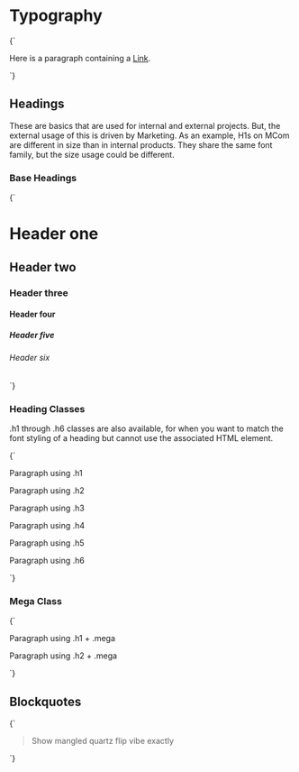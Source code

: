 
<Meta title="Foundation/Typography" />

# Typography

<Canvas>
  <Story name="General">
    {`
      <p>
        Here is a paragraph containing a <a href="https://example.org">Link</a>.
      </p>
    `}
  </Story>
</Canvas>

## Headings

These are basics that are used for internal and external projects. But, the external usage of this is driven by Marketing. As an example, H1s on MCom are different in size than in internal products. They share the same font family, but the size usage could be different.

### Base Headings

<Canvas>
  <Story name="Base Headings">
    {`
      <h1>Header one</h1>
      <h2>Header two</h2>
      <h3>Header three</h3>
      <h4>Header four</h4>
      <h5>Header five</h5>
      <h6>Header six</h6>
    `}
  </Story>
</Canvas>

### Heading Classes

.h1 through .h6 classes are also available, for when you want to match the font styling of a heading but cannot use the associated HTML element.

<Canvas>
  <Story name="Heading Classes">
    {`
      <p class="h1">Paragraph using .h1</p>
      <p class="h2">Paragraph using .h2</p>
      <p class="h3">Paragraph using .h3</p>
      <p class="h4">Paragraph using .h4</p>
      <p class="h5">Paragraph using .h5</p>
      <p class="h6">Paragraph using .h6</p>
    `}
  </Story>
</Canvas>

### Mega Class

<Canvas>
  <Story name="Mega Class">
    {`
      <p class="h1 mega">Paragraph using .h1 + .mega</p>
      <p class="h2 mega">Paragraph using .h2 + .mega</p>
    `}
  </Story>
</Canvas>

## Blockquotes

<Canvas>
  <Story name="Blockquote">
    {`
      <blockquote>
        <p class="blockquote">Show mangled quartz flip vibe exactly</p>
      </blockquote>
    `}
  </Story>
</Canvas>
